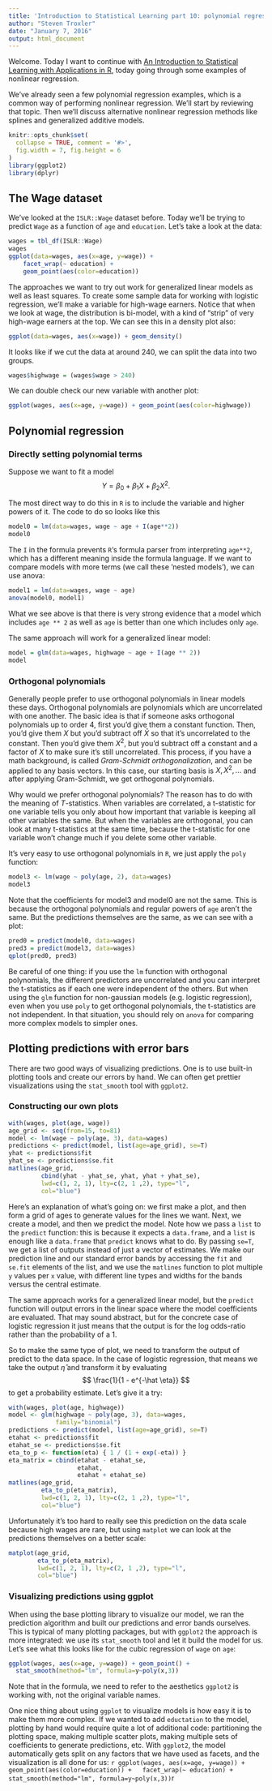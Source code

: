 ```yaml
---
title: 'Introduction to Statistical Learning part 10: polynomial regression'
author: "Steven Troxler"
date: "January 7, 2016"
output: html_document
---
```


Welcome. Today I want to continue with [An Introduction to Statistical Learning with Applications in R](http://www-bcf.usc.edu/~gareth/ISL/), today going through some examples of nonlinear regression.

We've already seen a few polynomial regression examples, which is a common way of performing nonlinear regression. We'll start by reviewing that topic. Then we'll discuss alternative nonlinear regression methods like splines and generalized additive models.

```r
knitr::opts_chunk$set(
  collapse = TRUE, comment = '#>',
  fig.width = 7, fig.height = 6
)
library(ggplot2)
library(dplyr)
```

## The Wage dataset

We've looked at the `ISLR::Wage` dataset before. Today we'll be trying to predict `Wage` as a function of `age` and `education`. Let's take a look at the data:

```r
wages = tbl_df(ISLR::Wage)
wages
ggplot(data=wages, aes(x=age, y=wage)) +
    facet_wrap(~ education) +
    geom_point(aes(color=education))
```

The approaches we want to try out work for generalized linear models as well as least squares. To create some sample data for working with logistic regression, we'll make a variable for high-wage earners. Notice that when we look at wage, the distribution is bi-model, with a kind of "strip" of very high-wage earners at the top. We can see this in a density plot also:
```r
ggplot(data=wages, aes(x=wage)) + geom_density()
```

It looks like if we cut the data at around 240, we can split the data into two groups.
```r
wages$highwage = (wages$wage > 240)
```

We can double check our new variable with another plot:
```r
ggplot(wages, aes(x=age, y=wage)) + geom_point(aes(color=highwage))
```

## Polynomial regression

### Directly setting polynomial terms

Suppose we want to fit a model
$$
Y = \beta_0 + \beta_1 X + \beta_2 X^2.
$$

The most direct way to do this in `R` is to include the variable and higher powers of it. The code to do so looks like this
```r
model0 = lm(data=wages, wage ~ age + I(age**2))
model0
```

The `I` in the formula prevents `R`'s formula parser from interpreting `age**2`, which has a different meaning inside the formula language. If we want to compare models with more terms (we call these 'nested models'), we can use anova:
```r
model1 = lm(data=wages, wage ~ age)
anova(model0, model1)
```

What we see above is that there is very strong evidence that a model which includes `age ** 2` as well as `age` is better than one which includes only `age`.

The same approach will work for a generalized linear model:
```r
model = glm(data=wages, highwage ~ age + I(age ** 2))
model
```

### Orthogonal polynomials

Generally people prefer to use orthogonal polynomials in linear models these days. Orthogonal polynomials are polynomials which are uncorrelated with one another. The basic idea is that if someone asks orthogonal polynomials up to order 4, first you'd give them a constant function. Then, you'd give them $X$ but you'd subtract off $\bar X$ so that it's uncorrelated to the constant. Then you'd give them $X^2$, but you'd subtract off a constant and a factor of $X$ to make sure it's still uncorrelated. This process, if you have a math background, is called *Gram-Schmidt orthogonalization*, and can be applied to any basis vectors. In this case, our starting basis is $X, X^2, ...$ and after applying Gram-Schmidt, we get orthogonal polynomials.

Why would we prefer orthogonal polynomials? The reason has to do with the meaning of $T$-statistics. When variables are correlated, a t-statistic for one variable tells you only about how important that variable is keeping all other variables the same. But when the variables are orthogonal, you can look at many t-statistics at the same time, because the t-statistic for one variable won't change much if you delete some other variable.

It's very easy to use orthogonal polynomials in `R`, we just apply the `poly` function:
```r
model3 <- lm(wage ~ poly(age, 2), data=wages)
model3
```

Note that the coefficients for model3 and model0 are not the same. This is because the orthogonal polynomials and regular powers of `age` aren't the same. But the predictions themselves are the same, as we can see with a plot:

```r
pred0 = predict(model0, data=wages)
pred3 = predict(model3, data=wages)
qplot(pred0, pred3)
```

Be careful of one thing: if you use the `lm` function with orthogonal polynomials, the different predictors are uncorrelated and you can interpret the t-statistics as if each one were independent of the others. But when using the `glm` function for non-gaussian models (e.g. logistic regression), even when you use `poly` to get orthogonal polynomials, the t-statistics are not independent. In that situation, you should rely on `anova` for comparing more complex models to simpler ones.

## Plotting predictions with error bars

There are two good ways of visualizing predictions. One is to use built-in plotting tools and create our errors by hand. We can often get prettier visualizations using the `stat_smooth` tool with `ggplot2`. 

### Constructing our own plots

```r
with(wages, plot(age, wage))
age_grid <- seq(from=15, to=81)
model <- lm(wage ~ poly(age, 3), data=wages)
predictions <- predict(model, list(age=age_grid), se=T)
yhat <- predictions$fit
yhat_se <- predictions$se.fit
matlines(age_grid,
         cbind(yhat - yhat_se, yhat, yhat + yhat_se),
         lwd=c(1, 2, 1), lty=c(2, 1 ,2), type="l",
         col="blue")
```

Here's an explanation of what's going on: we first make a plot, and then form a grid of ages to generate values for the lines we want. Next, we create a model, and then we predict the model. Note how we pass a `list` to the `predict` function: this is because it expects a `data.frame`, and a `list` is enough like a `data.frame` that `predict` knows what to do. By passing `se=T`, we get a list of outputs instead of just a vector of estimates. We make our prediction line and our standard error bands by accessing the `fit` and `se.fit` elements of the list, and we use the `matlines` function to plot multiple `y` values per `x` value, with different line types and widths for the bands versus the central estimate.

The same approach works for a generalized linear model, but the `predict` function will output errors in the linear space where the model coefficients are evaluated. That may sound abstract, but for the concrete case of logistic regression it just means that the output is for the log odds-ratio rather than the probability of a 1.

So to make the same type of plot, we need to transform the output of predict to the data space. In the case of logistic regression, that means we take the output $\hat \eta$ and transform it by evaluating
$$
\frac{1}{1 - e^{-\hat \eta}}
$$
to get a probability estimate. Let's give it a try:

```r
with(wages, plot(age, highwage))
model <- glm(highwage ~ poly(age, 3), data=wages,
             family="binomial")
predictions <- predict(model, list(age=age_grid), se=T)
etahat <- predictions$fit
etahat_se <- predictions$se.fit
eta_to_p <- function(eta) { 1 / (1 + exp(-eta)) }
eta_matrix = cbind(etahat - etahat_se,
                   etahat,
                   etahat + etahat_se)
matlines(age_grid,
         eta_to_p(eta_matrix),
         lwd=c(1, 2, 1), lty=c(2, 1 ,2), type="l",
         col="blue")
```

Unfortunately it's too hard to really see this prediction on the data scale because high wages are rare, but using `matplot` we can look at the predictions themselves on a better scale:
```r
matplot(age_grid,
        eta_to_p(eta_matrix),
        lwd=c(1, 2, 1), lty=c(2, 1 ,2), type="l",
        col="blue")
```

### Visualizing predictions using ggplot

When using the base plotting library to visualize our model, we ran the prediction algorithm and built our predictions and error bands ourselves. This is typical of many plotting packages, but with `ggplot2` the approach is more integrated: we use its `stat_smooth` tool and let it build the model for us. Let's see what this looks like for the cubic regression of `wage` on `age`:
```r
ggplot(wages, aes(x=age, y=wage)) + geom_point() +
  stat_smooth(method="lm", formula=y~poly(x,3))
```

Note that in the formula, we need to refer to the aesthetics `ggplot2` is working with, not the original variable names.

One nice thing about using `ggplot` to visualize models is how easy it is to make them more complex. If we wanted to add `eductation` to the model, plotting by hand would require quite a lot of additional code: partitioning the plotting space, making multiple scatter plots, making multiple sets of coefficients to generate predictions, etc. With `ggplot2`, the model automatically gets split on any factors that we have used as facets, and the visualization is all done for us:
```r
ggplot(wages, aes(x=age, y=wage)) +
  geom_point(aes(color=education)) +
  facet_wrap(~ education) +
  stat_smooth(method="lm", formula=y~poly(x,3))
```r